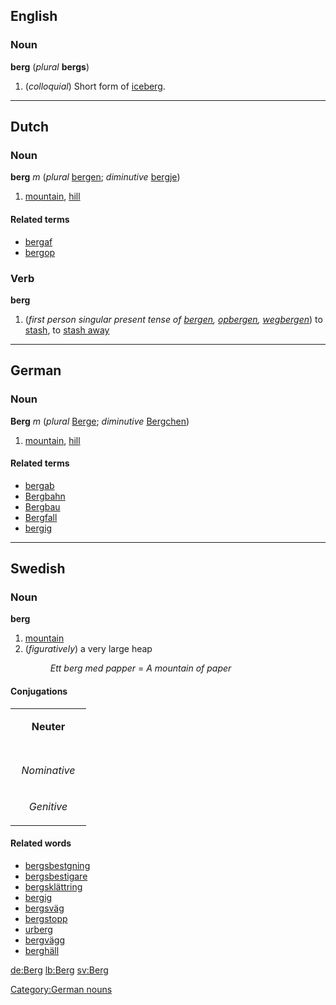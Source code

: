 ==English==
===Noun===
'''berg''' (''plural'' '''bergs''')

#(''colloquial'') Short form of [[iceberg]].

----
==Dutch==
===Noun===
'''berg''' ''m'' (''plural'' [[bergen]]; ''diminutive'' [[bergje]])

# [[mountain]], [[hill]]

====Related terms====
*[[bergaf]]
*[[bergop]]

===Verb===
'''berg'''

#(''first person singular present tense of [[bergen]], [[opbergen]], [[wegbergen]]'') to [[stash]], to [[stash away]]

----
==German==
===Noun===
'''Berg''' ''m'' (''plural'' [[Berge]]; ''diminutive'' [[Bergchen]])

# [[mountain]], [[hill]]

====Related terms====
*[[bergab]]
*[[Bergbahn]]
*[[Bergbau]]
*[[Bergfall]]
*[[bergig]]

[[Category:German nouns]]

----

==Swedish==
===Noun===
'''berg'''
#[[mountain]]
#(''figuratively'') a very large heap
#:''Ett berg med papper'' = ''A mountain of paper''

====Conjugations====
{| border=1 cellspacing=0 
| bgcolor=#FFFFF0 colspan=5 align=center | '''Neuter''' 
|- 
|- bgcolor=#FFFFF0 align=center 
! rowspan=2 | 
| colspan=2 width=105 | ''Singular'' 
| colspan=2 | ''Plural'' 
|- bgcolor=#FFFFF0 align=center 
| width=105 | ''Indefinite'' 
| width=105 | ''Definite'' 
| width=105 | ''Indefinite'' 
|  width=105 | ''Definite'' 
|- align=center 
| width=105 bgcolor=#FFFFF0 | ''Nominative'' 
| [[berg]] 
| [[berget]] 
| [[berg]] 
| [[bergen]] 
|- align=center 
| width=105 bgcolor=#FFFFF0 | ''Genitive'' 
| [[bergs]] 
| [[bergets]] 
| [[bergs]] 
| [[bergens]] 
|} 
====Related words====
*[[bergsbestgning]]
*[[bergsbestigare]]
*[[bergsklättring]]
*[[bergig]]
*[[bergsväg]]
*[[bergstopp]]
*[[urberg]]
*[[bergvägg]]
*[[berghäll]]
[[de:Berg]]
[[lb:Berg]]
[[sv:Berg]]